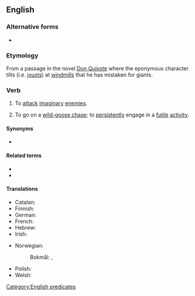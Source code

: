 ==English==
{{wikipedia|tilting at windmills}}

===Alternative forms===
* {{l|en|fight windmills}}

===Etymology===
From a passage in the novel [[w:Don Quixote|Don Quixote]] where the eponymous character tilts (i.e. [[joust]]s) at [[windmill]]s that he has mistaken for giants.

===Verb===
{{en-verb|*|head=[[tilt]] [[at]] [[windmill]]s}}

# {{lb|en|intransitive}} To [[attack]] [[imaginary]] [[enemies]].
# {{lb|en|intransitive|by extension}} To go on a [[wild-goose chase]]; to [[persistently]] engage in a [[futile]] [[activity]].

====Synonyms====
* {{sense|go on a wild-goose chase}} {{l|en|chase a rainbow}}

====Related terms====
* {{l|en|throw one's cap over the windmill}}
* {{l|en|mistake windmills for giants}}

====Translations====
{{trans-top|attack imaginary enemies}}
* Catalan: {{t|ca|lluïtar contra molins de vent}}
* Finnish: {{t|fi|taistella tuulimyllyjä vastaan}}
* German: {{t+|de|gegen Windmühlen kämpfen}}
* French: {{t+|fr|se battre contre des moulins à vent}}
* Hebrew: {{t|he|נִלְחַם בְּטַחֲנוֹת רוּחַ‎|tr=nilchám b'tachanót rúach}}
* Irish: {{t|ga|dul i ngleic le samhailtí}}
{{trans-mid}}
* Norwegian:
*: Bokmål: {{t+|nb|slåss mot vindmøller}}, {{t|nb|kjempe mot vindmøller}}
* Polish: {{t+|pl|walczyć z wiatrakami|impf}}
* Welsh: {{t|cy|ymladd â melinau gwynt}}
{{trans-bottom}}

[[Category:English predicates]]